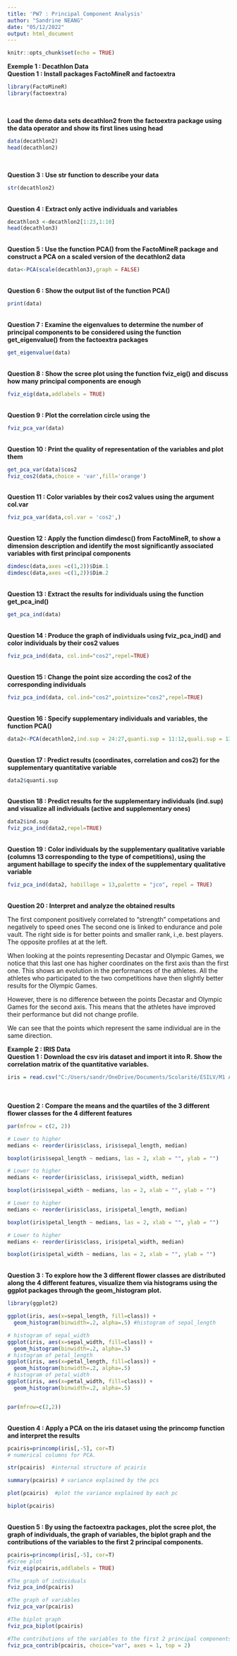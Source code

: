 ```yaml
---
title: 'PW7 : Principal Component Analysis'
author: "Sandrine NEANG"
date: "05/12/2022"
output: html_document
---
```


```r
knitr::opts_chunk$set(echo = TRUE)
```

<b>Exemple 1 : Decathlon Data<br>
Question 1 : Install packages FactoMineR and factoextra</b>
```r
library(FactoMineR)
library(factoextra)
```
<br>

<b>Load the demo data sets decathlon2 from the factoextra package using the data operator and show its first lines using head</b>
```r
data(decathlon2)
head(decathlon2)
```
<br>

<b>Question 3 : Use str function to describe your data</b>
```r
str(decathlon2)
```
<br>
<b>Question 4 : Extract only active individuals and variables</b>
```r
decathlon3 <-decathlon2[1:23,1:10]
head(decathlon3)
```
<br>
<b>Question 5 : Use the function PCA() from the FactoMineR package and construct a PCA on a scaled version of the decathlon2 data</b>
```r
data<-PCA(scale(decathlon3),graph = FALSE)
```
<br>
<b>Question 6 : Show the output list of the function PCA()</b>
```r
print(data)
```
<br>
<b>Question 7 : Examine the eigenvalues to determine the number of principal components to be considered using the function get_eigenvalue() from the factoextra packages</b>
```r
get_eigenvalue(data)
```
<br>
<b>Question 8 : Show the scree plot using the function fviz_eig() and discuss how many principal components are enough</b>
```r
fviz_eig(data,addlabels = TRUE)
```
<br>
<b>Question 9 : Plot the correlation circle using the </b>
```r
fviz_pca_var(data)
```
<br>
<b>Question 10 : Print the quality of representation of the variables and plot them</b>
```r
get_pca_var(data)$cos2
fviz_cos2(data,choice = 'var',fill='orange')
```
<br>
<b>Question 11 : Color variables by their cos2 values using the argument col.var</b>
```r
fviz_pca_var(data,col.var = 'cos2',)
```
<br>
<b>Question 12 : Apply the function dimdesc() from FactoMineR, to show a dimension description and identify the most significantly associated variables with first principal components</b>
```r
dimdesc(data,axes =c(1,2))$Dim.1
dimdesc(data,axes =c(1,2))$Dim.2
```
<br>
<b>Question 13 : Extract the results for individuals using the function get_pca_ind()</b>
```r
get_pca_ind(data)
```
<br>
<b>Question 14 : Produce the graph of individuals using fviz_pca_ind() and color individuals by their cos2 values</b>
```r
fviz_pca_ind(data, col.ind="cos2",repel=TRUE)
```
<br>
<b>Question 15 : Change the point size according the cos2 of the corresponding individuals</b>
```r
fviz_pca_ind(data, col.ind="cos2",pointsize="cos2",repel=TRUE)
```
<br>
<b>Question 16 : Specify supplementary individuals and variables, the function PCA()</b>
```r
data2<-PCA(decathlon2,ind.sup = 24:27,quanti.sup = 11:12,quali.sup = 13,graph=FALSE)
```
<br>
<b>Question 17 : Predict results (coordinates, correlation and cos2) for the supplementary quantitative variable</b>
```r
data2$quanti.sup
```
<br>
<b>Question 18 : Predict results for the supplementary individuals (ind.sup) and visualize all individuals (active and supplementary ones)</b>
```r
data2$ind.sup
fviz_pca_ind(data2,repel=TRUE)
```
<br>
<b>Question 19 : Color individuals by the supplementary qualitative variable (columns 13 corresponding to the type of competitions), using the argument habillage to specify the index of the supplementary qualitative variable</b>
```r
fviz_pca_ind(data2, habillage = 13,palette = "jco", repel = TRUE)
```
<br>
<b>Question 20 : Interpret and analyze the obtained results</b>

The first component positively correlated to “strength” competations and negatively to speed ones The second one is linked to endurance and pole vault. The right side is for better points and smaller rank, i.,e. best players. The opposite profiles at at the left.

When looking at the points representing Decastar and Olympic Games, we notice that this last one has higher coordinates on the first axis than the first one. This shows an evolution in the performances of the athletes. All the athletes who participated to the two competitions have then slightly better results for the Olympic Games.

However, there is no difference between the points Decastar and Olympic Games for the second axis. This means that the athletes have improved their performance but did not change profile.

We can see that the points which represent the same individual are in the same direction.
<br>

<b>Example 2 : IRIS Data<br>
Question 1 : Download the csv iris dataset and import it into R. Show the correlation matrix of the quantitative variables.</b>
```r
iris = read.csv("C:/Users/sandr/OneDrive/Documents/Scolarité/ESILV/M1 A4/S7/Machine Learning/TDs/Datas/iris.data")

```
<br><br>
<b>Question 2 : Compare the means and the quartiles of the 3 different flower classes for the 4 different features</b>
```r
par(mfrow = c(2, 2))

# Lower to higher
medians <- reorder(iris$class, iris$sepal_length, median)

boxplot(iris$sepal_length ~ medians, las = 2, xlab = "", ylab = "")

# Lower to higher
medians <- reorder(iris$class, iris$sepal_width, median)

boxplot(iris$sepal_width ~ medians, las = 2, xlab = "", ylab = "")

# Lower to higher
medians <- reorder(iris$class, iris$petal_length, median)

boxplot(iris$petal_length ~ medians, las = 2, xlab = "", ylab = "")

# Lower to higher
medians <- reorder(iris$class, iris$petal_width, median)

boxplot(iris$petal_width ~ medians, las = 2, xlab = "", ylab = "")
```
<br>
<b>Question 3 : To explore how the 3 different flower classes are distributed along the 4 different features, visualize them via histograms using the ggplot packages through the geom_histogram plot.</b>
```r
library(ggplot2) 

ggplot(iris, aes(x=sepal_length, fill=class)) +
  geom_histogram(binwidth=.2, alpha=.5) #histogram of sepal_length

# histogram of sepal_width
ggplot(iris, aes(x=sepal_width, fill=class)) +
  geom_histogram(binwidth=.2, alpha=.5)
# histogram of petal_length
ggplot(iris, aes(x=petal_length, fill=class)) +
  geom_histogram(binwidth=.2, alpha=.5)
# histogram of petal_width
ggplot(iris, aes(x=petal_width, fill=class)) +
  geom_histogram(binwidth=.2, alpha=.5)


par(mfrow=c(2,2))
```
<br>
<b>Question 4 : Apply a PCA on the iris dataset using the princomp function and interpret the results</b>
```r
pcairis=princomp(iris[,-5], cor=T) 
# numerical columns for PCA.

str(pcairis)  #internal structure of pcairis

summary(pcairis) # variance explained by the pcs

plot(pcairis)  #plot the variance explained by each pc

biplot(pcairis) 
```
<br>
<b>Question 5 : By using the factoextra packages, plot the scree plot, the graph of individuals, the graph of variables, the biplot graph and the contributions of the variables to the first 2 principal components.</b>
```r
pcairis=princomp(iris[,-5], cor=T) 
#Scree plot
fviz_eig(pcairis,addlabels = TRUE)

#The graph of individuals
fviz_pca_ind(pcairis)

#The graph of variables
fviz_pca_var(pcairis)

#The biplot graph
fviz_pca_biplot(pcairis)

#The contributions of the variables to the first 2 principal components
fviz_pca_contrib(pcairis, choice="var", axes = 1, top = 2)

```
<br>
